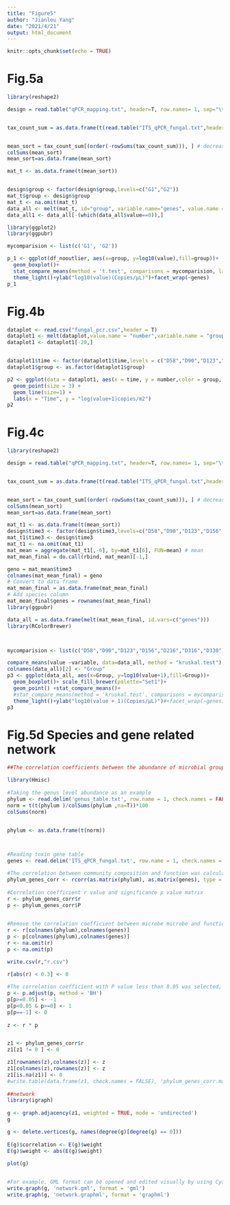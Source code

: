 ```yaml
---
title: "Figure5"
author: "Jianlou Yang"
date: "2021/4/21"
output: html_document
---
```


```r
knitr::opts_chunk$set(echo = TRUE)
```

# Fig.5a
```r
library(reshape2)

design = read.table("qPCR_mapping.txt", header=T, row.names= 1, sep="\t") 


tax_count_sum = as.data.frame(t(read.table("ITS_qPCR_fungal.txt",header = T,row.names = 1)))


mean_sort = tax_count_sum[(order(-rowSums(tax_count_sum))), ] # decrease sort
colSums(mean_sort)
mean_sort=as.data.frame(mean_sort)

mat_t <- as.data.frame(t(mean_sort))


design$group <- factor(design$group,levels=c("G1","G2"))
mat_t$group <- design$group
mat_t <- na.omit(mat_t)
data_all <- melt(mat_t, id="group", variable.name="genes", value.name = "value")
data_all1 <- data_all[-(which(data_all$value==0)),]

library(ggplot2)
library(ggpubr)

mycomparision <- list(c('G1', 'G2'))

p_1 <- ggplot(df_nooutlier, aes(x=group, y=log10(value),fill=group))+
  geom_boxplot()+
  stat_compare_means(method = 't.test', comparisons = mycomparision, label = 'p.signif') +
  theme_light()+ylab("log10(value)(Copies/μL)")+facet_wrap(~genes)
p_1

```
# Fig.4b
```r
dataplot <- read.csv("fungal_pcr.csv",header = T)
dataplot1 <- melt(dataplot,value.name = "number",variable.name = "group")
dataplot1 <- dataplot1[-20,]


dataplot1$time <- factor(dataplot1$time,levels = c("D58","D90","D123","D156","D216","D316","D330"))
dataplot1$group <- as.factor(dataplot1$group)

p2 <- ggplot(data = dataplot1, aes(x = time, y = number,color = group, shape = group,group=group)) + 
  geom_point(size = 3) + 
  geom_line(size=1) + 
  labs(x = "Time", y = "log(value+1)copies/m2")  
p2

```


# Fig.4c
```r
library(reshape2)

design = read.table("qPCR_mapping.txt", header=T, row.names= 1, sep="\t") 


tax_count_sum = as.data.frame(t(read.table("ITS_qPCR_fungal.txt",header = T,row.names = 1)))


mean_sort = tax_count_sum[(order(-rowSums(tax_count_sum))), ] # decrease sort
colSums(mean_sort)
mean_sort=as.data.frame(mean_sort)

mat_t1 <- as.data.frame(t(mean_sort))
design$time3 <- factor(design$time3,levels=c("D58","D90","D123","D156","D216","D316","D330"))
mat_t1$time3 <- design$time3
mat_t1 <- na.omit(mat_t1)
mat_mean = aggregate(mat_t1[,-6], by=mat_t1[6], FUN=mean) # mean
mat_mean_final = do.call(rbind, mat_mean)[-1,]

geno = mat_mean$time3
colnames(mat_mean_final) = geno
# Convert to data frame
mat_mean_final = as.data.frame(mat_mean_final)
# Add species column
mat_mean_final$genes = rownames(mat_mean_final)
library(ggpubr)

data_all = as.data.frame(melt(mat_mean_final, id.vars=c("genes")))
library(RColorBrewer)



mycomparision <- list(c("D58","D90","D123","D156","D216","D316","D330"))

compare_means(value ~variable, data=data_all, method = "kruskal.test")
colnames(data_all)[2] <- "Group"
p3 <- ggplot(data_all, aes(x=Group, y=log10(value+1),fill=Group))+  
  geom_boxplot()+ scale_fill_brewer(palette="Set1")+
  geom_point() +stat_compare_means()+
  #stat_compare_means(method = 'kruskal.test', comparisons = mycomparision, label = 'p.signif')+ 
  theme_light()+ylab("log10(value + 1)(Copies/μL)")#+facet_wrap(~genes)
p3
```

# Fig.5d Species and gene related network
```r
##The correlation coefficients between the abundance of microbial groups and the abundance of functional genes were calculated

library(Hmisc)
 
#Taking the genus level abundance as an example
phylum <- read.delim('genus_table.txt', row.name = 1, check.names = FALSE)
norm = t(t(phylum )/colSums(phylum ,na=T))*100
colSums(norm)


phylum <- as.data.frame(t(norm))



#Reading toxin gene table
genes <- read.delim('ITS_qPCR_fungal.txt', row.name = 1, check.names = FALSE)

#The correlation between community composition and function was calculated, and Spearman correlation coefficient was taken as an example
phylum_genes_corr <- rcorr(as.matrix(phylum), as.matrix(genes), type = 'spearman')
 
#Correlation coefficient r value and significance p value matrix
r <- phylum_genes_corr$r
p <- phylum_genes_corr$P
 

#Remove the correlation coefficient between microbe microbe and functional gene functional gene
r <- r[colnames(phylum),colnames(genes)]
p <- p[colnames(phylum),colnames(genes)]
r <- na.omit(r)
p <- na.omit(p)

write.csv(r,"r.csv")

r[abs(r) < 0.3] <- 0
 
#The correlation coefficient with P value less than 0.05 was selected, that is, P < 0.05
p <- p.adjust(p, method = 'BH')
p[p>=0.05] <- -1
p[p<0.05 & p>=0] <- 1
p[p==-1] <- 0
 
z <- r * p


z1 <- phylum_genes_corr$r
z1[z1 != 0 ] <- 0

z1[rownames(z),colnames(z)] <- z
z1[colnames(z),rownames(z)] <- z
z1[is.na(z1)] <- 0 
#write.table(data.frame(z1, check.names = FALSE), 'phylum_genes_corr.matrix.txt', col.names = NA, sep = '\t', quote = FALSE)
 
##network
library(igraph)
 
g <- graph.adjacency(z1, weighted = TRUE, mode = 'undirected')
g

g <- delete.vertices(g, names(degree(g)[degree(g) == 0]))
 
E(g)$correlation <- E(g)$weight
E(g)$weight <- abs(E(g)$weight)
 
plot(g)


#For example, GML format can be opened and edited visually by using Cytoscape or gephi software
write.graph(g, 'network.gml', format = 'gml')
write.graph(g, 'network.graphml', format = 'graphml')
```




